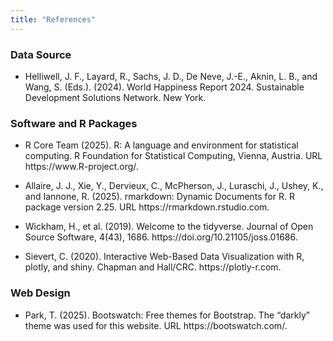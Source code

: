 ```yaml
---
title: "References"
---
```


### Data Source

* Helliwell, J. F., Layard, R., Sachs, J. D., De Neve, J.-E., Aknin, L. B., and Wang, S. (Eds.). (2024). World Happiness Report 2024. Sustainable Development Solutions Network. New York.

### Software and R Packages

* R Core Team (2025). R: A language and environment for statistical computing. R Foundation for Statistical Computing, Vienna, Austria. URL https://www.R-project.org/.

* Allaire, J. J., Xie, Y., Dervieux, C., McPherson, J., Luraschi, J., Ushey, K., and Iannone, R. (2025). rmarkdown: Dynamic Documents for R. R package version 2.25. URL https://rmarkdown.rstudio.com.

* Wickham, H., et al. (2019). Welcome to the tidyverse. Journal of Open Source Software, 4(43), 1686. https://doi.org/10.21105/joss.01686.

* Sievert, C. (2020). Interactive Web-Based Data Visualization with R, plotly, and shiny. Chapman and Hall/CRC. https://plotly-r.com.

### Web Design

* Park, T. (2025). Bootswatch: Free themes for Bootstrap. The "darkly" theme was used for this website. URL https://bootswatch.com/.